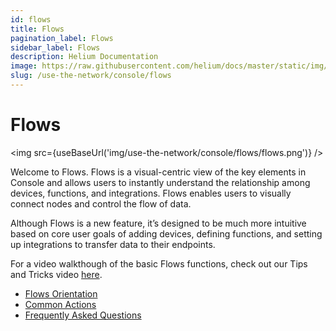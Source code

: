 ```yaml
---
id: flows
title: Flows
pagination_label: Flows
sidebar_label: Flows
description: Helium Documentation
image: https://raw.githubusercontent.com/helium/docs/master/static/img/link-image.png
slug: /use-the-network/console/flows
---
```


# Flows


<img src={useBaseUrl('img/use-the-network/console/flows/flows.png')} />

Welcome to Flows. Flows is a visual-centric view of the key elements in Console and allows users to
instantly understand the relationship among devices, functions, and integrations. Flows enables
users to visually connect nodes and control the flow of data.

Although Flows is a new feature, it’s designed to be much more intuitive based on core user goals of
adding devices, defining functions, and setting up integrations to transfer data to their endpoints.

For a video walkthough of the basic Flows functions, check out our Tips and Tricks video
[here](https://youtu.be/XrbN1CHApBI).

- [Flows Orientation](/use-the-network/console/flows/orientation)
- [Common Actions](/use-the-network/console/flows/actions)
- [Frequently Asked Questions](/use-the-network/console/flows/flows-faq)
